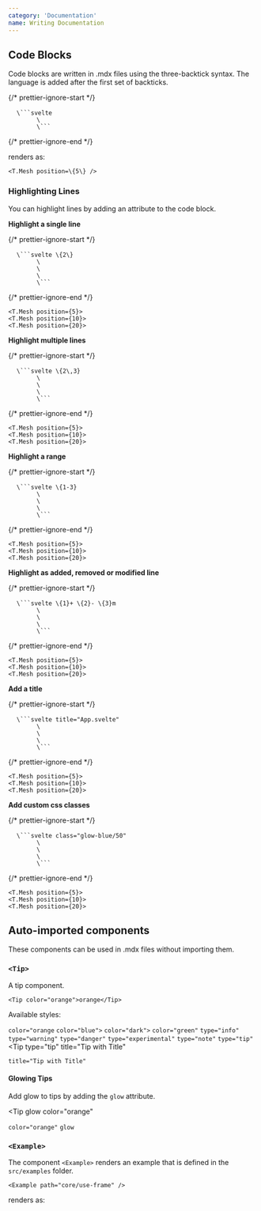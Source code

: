 ```yaml
---
category: 'Documentation'
name: Writing Documentation
---
```


## Code Blocks

Code blocks are written in .mdx files using the three-backtick syntax. The language is added after the first set of backticks.

{/* prettier-ignore-start */}
<pre>
  <code>\```svelte
		\<T.Mesh position=\{5\} />
		\```</code>
</pre>
{/* prettier-ignore-end */}

renders as:

```svelte
<T.Mesh position=\{5\} />
```

### Highlighting Lines

You can highlight lines by adding an attribute to the code block.

**Highlight a single line**

{/* prettier-ignore-start */}
<pre>
  <code>\```svelte \{2\}
		\<T.Mesh position=\{5\}\>
		\<T.Mesh position=\{10\}\>
		\<T.Mesh position=\{20\}\>
		\```</code>
</pre>
{/* prettier-ignore-end */}

```svelte {2}
<T.Mesh position={5}>
<T.Mesh position={10}>
<T.Mesh position={20}>
```

**Highlight multiple lines**

{/* prettier-ignore-start */}
<pre>
  <code>\```svelte \{2\,3}
		\<T.Mesh position=\{5\}\>
		\<T.Mesh position=\{10\}\>
		\<T.Mesh position=\{20\}\>
		\```</code>
</pre>
{/* prettier-ignore-end */}

```svelte {2,3}
<T.Mesh position={5}>
<T.Mesh position={10}>
<T.Mesh position={20}>
```

**Highlight a range**

{/* prettier-ignore-start */}
<pre>
  <code>\```svelte \{1-3}
		\<T.Mesh position=\{5\}\>
		\<T.Mesh position=\{10\}\>
		\<T.Mesh position=\{20\}\>
		\```</code>
</pre>
{/* prettier-ignore-end */}

```svelte {1-3}
<T.Mesh position={5}>
<T.Mesh position={10}>
<T.Mesh position={20}>
```

**Highlight as added, removed or modified line**

{/* prettier-ignore-start */}
<pre>
  <code>\```svelte \{1}+ \{2}- \{3}m
		\<T.Mesh position=\{5\}\>
		\<T.Mesh position=\{10\}\>
		\<T.Mesh position=\{20\}\>
		\```</code>
</pre>
{/* prettier-ignore-end */}

```svelte {1}+ {2}- {3}m
<T.Mesh position={5}>
<T.Mesh position={10}>
<T.Mesh position={20}>
```

**Add a title**

{/* prettier-ignore-start */}
<pre>
  <code>\```svelte title="App.svelte"
		\<T.Mesh position=\{5\}\>
		\<T.Mesh position=\{10\}\>
		\<T.Mesh position=\{20\}\>
		\```</code>
</pre>
{/* prettier-ignore-end */}

```svelte title="App.svelte"
<T.Mesh position={5}>
<T.Mesh position={10}>
<T.Mesh position={20}>
```

**Add custom css classes**

{/* prettier-ignore-start */}
<pre>
  <code>\```svelte class="glow-blue/50"
		\<T.Mesh position=\{5\}\>
		\<T.Mesh position=\{10\}\>
		\<T.Mesh position=\{20\}\>
		\```</code>
</pre>
{/* prettier-ignore-end */}

```svelte class="glow-blue/50"
<T.Mesh position={5}>
<T.Mesh position={10}>
<T.Mesh position={20}>
```

## Auto-imported components

These components can be used in .mdx files without importing them.

### `<Tip>`

A tip component.

```mdx title="example.mdx"
<Tip color="orange">orange</Tip>
```

Available styles:

<Tip color="orange">`color="orange`</Tip>
<Tip color="blue">`color="blue">`</Tip>
<Tip color="dark">`color="dark">`</Tip>
<Tip color="green">`color="green"`</Tip>
<Tip type="info">`type="info"`</Tip>
<Tip type="warning">`type="warning"`</Tip>
<Tip type="danger">`type="danger"`</Tip>
<Tip type="experimental">`type="experimental"`</Tip>
<Tip type="note">`type="note"`</Tip>
<Tip type="tip">`type="tip"`</Tip>
<Tip
  type="tip"
  title="Tip with Title"
>
  `title="Tip with Title"`
</Tip>

#### Glowing Tips

Add glow to tips by adding the `glow` attribute.

<Tip
  glow
  color="orange"
>
  `color="orange"` `glow`
</Tip>

### `<Example>`

The component `<Example>` renders an example that is defined in the `src/examples` folder.

```mdx title="example.mdx"
<Example path="core/use-frame" />
```

renders as:

<Example path="core/use-frame" />
